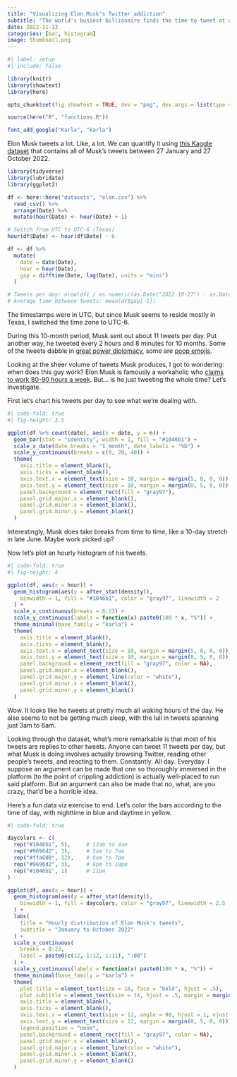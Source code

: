 ```yaml
---
title: "Visualizing Elon Musk's Twitter addiction"
subtitle: "The world's busiest billionaire finds the time to tweet at all hours of the day"
date: 2022-11-13
categories: [bar, histogram]
image: thumbnail.png
---
```


```r
#| label: setup
#| include: false

library(knitr)
library(showtext)
library(here)

opts_chunk$set(fig.showtext = TRUE, dev = "png", dev.args = list(type = "cairo-png"))

source(here("R", "functions.R"))

font_add_google("Karla", "karla")
```

Elon Musk tweets a lot. Like, a lot. We can quantify it using [this Kaggle dataset](https://www.kaggle.com/datasets/marta99/elon-musks-tweets-dataset-2022) that contains all of Musk's tweets between 27 January and 27 October 2022. 

```r
library(tidyverse)
library(lubridate)
library(ggplot2)

df <- here::here("datasets", "elon.csv") %>% 
  read_csv() %>%
  arrange(Date) %>%
  mutate(hour(Date) <- hour(Date) + 1)

# Switch from UTC to UTC-6 (Texas)
hour(df$Date) <- hour(df$Date) - 6

df <- df %>%
  mutate(
    date = date(Date),
    hour = hour(Date),
    gap = difftime(Date, lag(Date), units = "mins")
  )

# Tweets per day: nrow(df) / as.numeric(as.Date("2022-10-27") - as.Date("2022-01-27"))
# Average time between tweets: mean(df$gap[-1])
```

The timestamps were in UTC, but since Musk seems to reside mostly in Texas, I switched the time zone to UTC-6.

During this 10-month period, Musk sent out about 11 tweets per day. Put another way, he tweeted every 2 hours and 8 minutes for 10 months. Some of the tweets dabble in [great power diplomacy](https://twitter.com/elonmusk/status/1576969255031296000), some are [poop emojis](https://twitter.com/elonmusk/status/1526246899606601730). 

Looking at the sheer volume of tweets Musk produces, I got to wondering: when does this guy work? Elon Musk is famously a workaholic who [claims to work 80-90 hours a week](https://www.cnbc.com/2018/12/03/elon-musk-works-80-hour-weeks--heres-how-that-impacts--your-health.html). But... is he just tweeting the whole time? Let's investigate.

First let's chart his tweets per day to see what we're dealing with.

```r
#| code-fold: true
#| fig-height: 3.5

ggplot(df %>% count(date), aes(x = date, y = n)) +
  geom_bar(stat = "identity", width = 1, fill = "#1046b1") +
  scale_x_date(date_breaks = "1 month", date_labels = "%b") +
  scale_y_continuous(breaks = c(0, 20, 40)) +
  theme(
    axis.title = element_blank(),
    axis.ticks = element_blank(),
    axis.text.x = element_text(size = 10, margin = margin(5, 0, 0, 0)),
    axis.text.y = element_text(size = 10, margin = margin(0, 5, 0, 0)),
    panel.background = element_rect(fill = "gray97"),
    panel.grid.major.x = element_blank(),
    panel.grid.minor.x = element_blank(),
    panel.grid.minor.y = element_blank()
  )
```

Interestingly, Musk does take breaks from time to time, like a 10-day stretch in late June. Maybe work picked up?

Now let's plot an hourly histogram of his tweets.

```r
#| code-fold: true
#| fig-height: 4

ggplot(df, aes(x = hour)) +
  geom_histogram(aes(y = after_stat(density)),
    binwidth = 1, fill = "#1046b1", color = "gray97", linewidth = 2
  ) +
  scale_x_continuous(breaks = 0:23) +
  scale_y_continuous(labels = function(x) paste0(100 * x, "%")) +
  theme_minimal(base_family = "karla") +
  theme(
    axis.title = element_blank(),
    axis.ticks = element_blank(),
    axis.text.x = element_text(size = 10, margin = margin(5, 0, 0, 0)),
    axis.text.y = element_text(size = 10, margin = margin(0, 5, 0, 0)),
    panel.background = element_rect(fill = "gray97", color = NA),
    panel.grid.major.x = element_blank(),
    panel.grid.major.y = element_line(color = "white"),
    panel.grid.minor.x = element_blank(),
    panel.grid.minor.y = element_blank()
  )
```

Wow. It looks like he tweets at pretty much all waking hours of the day. He also seems to not be getting much sleep, with the lull in tweets spanning just 3am to 6am.

Looking through the dataset, what's more remarkable is that most of his tweets are replies to other tweets. Anyone can tweet 11 tweets per day, but what Musk is doing involves actually browsing Twitter, reading other people's tweets, and reacting to them. Constantly. All day. Everyday. I suppose an argument can be made that one so thoroughly immersed in the platform (to the point of crippling addiction) is actually well-placed to run said platform. But an argument can also be made that no, what, are you crazy, that'd be a horrible idea.

Here's a fun data viz exercise to end. Let's color the bars according to the time of day, with nighttime in blue and daytime in yellow. 

```r
#| code-fold: true

daycolors <- c(
  rep("#1046b1", 5),     # 12am to 4am
  rep("#9696d2", 3),     # 5am to 7am
  rep("#ffa600", 12),    # 8am to 7pm
  rep("#9696d2", 3),     # 8pm to 10pm
  rep("#1046b1", 1)      # 11pm
)

ggplot(df, aes(x = hour)) +
  geom_histogram(aes(y = after_stat(density)),
    binwidth = 1, fill = daycolors, color = "gray97", linewidth = 2.5
  ) +
  labs(
    title = "Hourly distribution of Elon Musk's tweets",
    subtitle = "January to October 2022"
  ) +
  scale_x_continuous(
    breaks = 0:23,
    label = paste0(c(12, 1:12, 1:11), ":00")
  ) +
  scale_y_continuous(labels = function(x) paste0(100 * x, "%")) +
  theme_minimal(base_family = "karla") +
  theme(
    plot.title = element_text(size = 16, face = "bold", hjust = .5),
    plot.subtitle = element_text(size = 14, hjust = .5, margin = margin(0, 0, 15, 0)),
    axis.title = element_blank(),
    axis.ticks = element_blank(),
    axis.text.x = element_text(size = 12, angle = 90, hjust = 1, vjust = .5, margin = margin(5, 0, 0, 0)),
    axis.text.y = element_text(size = 12, margin = margin(0, 5, 0, 0)),
    legend.position = "none",
    panel.background = element_rect(fill = "gray97", color = NA),
    panel.grid.major.x = element_blank(),
    panel.grid.major.y = element_line(color = "white"),
    panel.grid.minor.x = element_blank(),
    panel.grid.minor.y = element_blank()
  )
```
